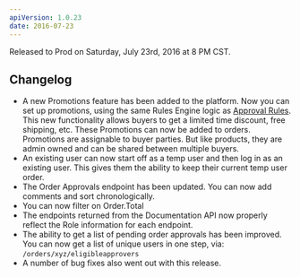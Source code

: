```yaml
---
apiVersion: 1.0.23
date: 2016-07-23
---
```


Released to Prod on Saturday, July 23rd, 2016 at 8 PM CST.

## Changelog

- A new Promotions feature has been added to the platform. Now you can set up promotions, using the same Rules Engine logic as [Approval Rules](https://devcenter.ordercloud.io/blog/rules-have-arrived). This new functionality allows buyers to get a limited time discount, free shipping, etc. These Promotions can now be added to orders. Promotions are assignable to buyer parties. But like products, they are admin owned and can be shared between multiple buyers.
- An existing user can now start off as a temp user and then log in as an existing user. This gives them the ability to keep their current temp user order.
- The Order Approvals endpoint has been updated. You can now add comments and sort chronologically.
- You can now filter on Order.Total
- The endpoints returned from the Documentation API now properly reflect the Role information for each endpoint.
- The ability to get a list of pending order approvals has been improved. You can now get a list of unique users in one step, via: `/orders/xyz/eligibleapprovers`
- A number of bug fixes also went out with this release.
